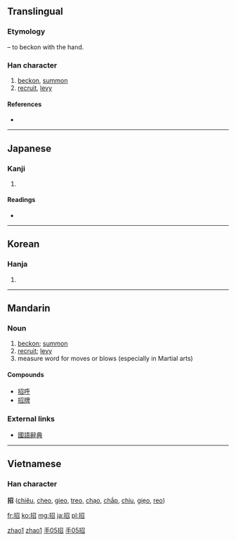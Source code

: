 {{zh-hanzi|{{zh-lookup|招}}}}
==Translingual==
{{stroke order|strokes=8}}

===Etymology===
{{Han compound|手|alt1=扌|t1=hand|召|ls=psc|c1=s|c2=p}} – to beckon with the hand.

===Han character===
{{Han char|rn=64|rad=手|as=05|sn=8|four=5706<sub>2</sub>|canj=手尸竹口 (QSHR)}}

# [[beckon]], [[summon]]
# [[recruit]], [[levy]]

====References====
* {{Han ref|kx=0427.010|dkj=11968|dj=0775.050|hdz=31860.070|uh=62DB|ud=25307|bh=A9DB|bd=43483}}

----

==Japanese==

===Kanji===
{{ja-kanji|grade=5|rs=手05}}

# {{defn|Japanese|sort=手05}}

====Readings====
* {{ja-readings|on=[[しょう]] (shō), [[きょう]] (kyō)|kun=[[まねく]] (maneku), [[まねき]] (maneki)}}

----

==Korean==

===Hanja===
{{ko-hanja|hangeul=[[초]], [[교]]|eumhun=|rv=cho, gyo|mr=ch'o, kyo|y=cho, kyo}}

# {{defn|Korean|sort=手05}}

----

==Mandarin==

===Noun===
{{cmn-noun|ts|pin=zhāo|pint=zhao1|rs=手05}}

# [[beckon]]; [[summon]]
# [[recruit]]; [[levy]]
# measure word for moves or blows (especially in Martial arts)

====Compounds====
* [[招呼]]
* [[招牌]]

===External links===
* [http://140.111.34.46/cgi-bin/dict/GetContent.cgi?Database=dict&DocNum=106956&GraphicWord=yes&QueryString=招 國語辭典]

[[Category:zh-cn:Intermediate Mandarin|zhao1]]
[[Category:zh-cn:Martial arts|zhao1]]
[[Category:zh-tw:Intermediate Mandarin|手05招]]
[[Category:zh-tw:Martial arts|手05招]]

----

==Vietnamese==
===Han character===
'''招''' ([[chiêu]], [[cheo]], [[gieo]], [[treo]], [[chạo]], [[chắp]], [[chiu]], [[giẹo]], [[reo]])

[[fr:招]]
[[ko:招]]
[[mg:招]]
[[ja:招]]
[[pl:招]]